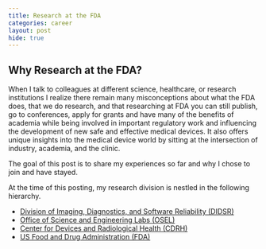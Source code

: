 ```yaml
---
title: Research at the FDA
categories: career
layout: post
hide: true
---
```


## Why Research at the FDA?

When I talk to colleagues at different science, healthcare, or research institutions I realize there remain many misconceptions about what the FDA does, that we do research, and that researching at FDA you can still publish, go to conferences, apply for grants and have many of the benefits of academia while being involved in important regulatory work and influencing the development of new safe and effective medical devices. It also offers unique insights into the medical device world by sitting at the intersection of industry, academia, and the clinic.

The goal of this post is to share my experiences so far and why I chose to join and have stayed.

At the time of this posting, my research division is nestled in the following hierarchy.

- [Division of Imaging, Diagnostics, and Software Reliability (DIDSR)](https://www.fda.gov/about-fda/cdrh-offices/division-imaging-diagnostics-and-software-reliability)
- [Office of Science and Engineering Labs (OSEL)](https://www.fda.gov/about-fda/cdrh-offices/office-science-and-engineering-laboratories)
- [Center for Devices and Radiological Health (CDRH)](https://www.fda.gov/about-fda/fda-organization/center-devices-and-radiological-health)
- [US Food and Drug Administration (FDA)](https://www.fda.gov/)

